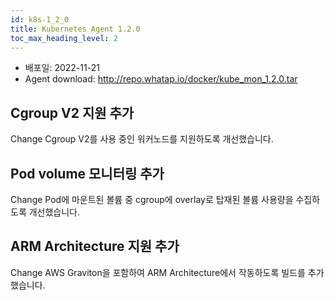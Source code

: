 ```yaml
---
id: k8s-1_2_0
title: Kubernetes Agent 1.2.0
toc_max_heading_level: 2
---
```



* 배포일: 2022-11-21
* Agent download: http://repo.whatap.io/docker/kube_mon_1.2.0.tar

## Cgroup V2 지원 추가

<Status>Change</Status> Cgroup V2를 사용 중인 워커노드를 지원하도록 개선했습니다.

## Pod volume 모니터링 추가

<Status>Change</Status> Pod에 마운트된 볼륨 중 cgroup에 overlay로 탑재된 볼륨 사용량을 수집하도록 개선했습니다.

## ARM Architecture 지원 추가

<Status>Change</Status> AWS Graviton을 포함하여 ARM Architecture에서 작동하도록 빌드를 추가했습니다. 